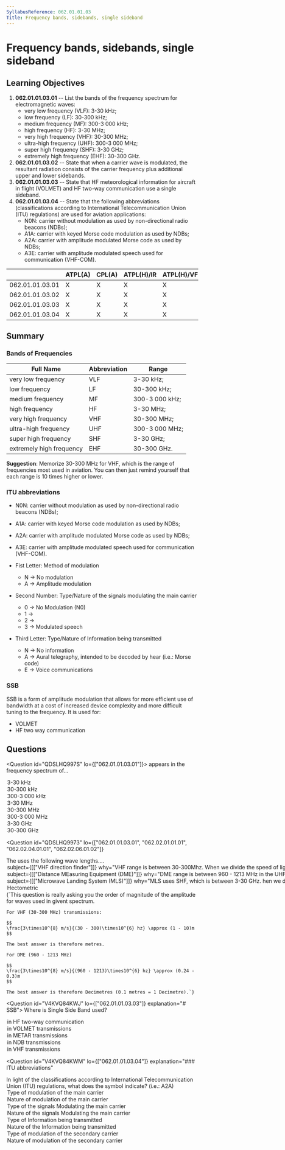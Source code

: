 ```yaml
---
SyllabusReference: 062.01.01.03
Title: Frequency bands, sidebands, single sideband
---
```


# Frequency bands, sidebands, single sideband

## Learning Objectives

1. **062.01.01.03.01** -- List the bands of the frequency spectrum for
   electromagnetic waves:
   - very low frequency (VLF): 3-30 kHz;
   - low frequency (LF): 30-300 kHz;
   - medium frequency (MF): 300-3 000 kHz;
   - high frequency (HF): 3-30 MHz;
   - very high frequency (VHF): 30-300 MHz;
   - ultra-high frequency (UHF): 300-3 000 MHz;
   - super high frequency (SHF): 3-30 GHz;
   - extremely high frequency (EHF): 30-300 GHz.
2. **062.01.01.03.02** -- State that when a carrier wave is modulated, the
   resultant radiation consists of the carrier frequency plus additional upper
   and lower sidebands.
3. **062.01.01.03.03** -- State that HF meteorological information for aircraft
   in flight (VOLMET) and HF two-way communication use a single sideband.
4. **062.01.01.03.04** -- State that the following abbreviations
   (classifications according to International Telecommunication Union (ITU)
   regulations) are used for aviation applications:
   - N0N: carrier without modulation as used by non-directional radio beacons
     (NDBs);
   - A1A: carrier with keyed Morse code modulation as used by NDBs;
   - A2A: carrier with amplitude modulated Morse code as used by NDBs;
   - A3E: carrier with amplitude modulated speech used for communication
     (VHF-COM).

|                 | ATPL(A) | CPL(A) | ATPL(H)/IR | ATPL(H)/VFR | CPL(H) | IR  | CBIR(A) |
| --------------- | ------- | ------ | ---------- | ----------- | ------ | --- | ------- |
| 062.01.01.03.01 | X       | X      | X          | X           | X      | X   |         |
| 062.01.01.03.02 | X       | X      | X          | X           | X      | X   |         |
| 062.01.01.03.03 | X       | X      | X          | X           | X      | X   |         |
| 062.01.01.03.04 | X       | X      | X          | X           | X      | X   |         |

## Summary

### Bands of Frequencies

| Full Name                | Abbreviation | Range          |
| ------------------------ | ------------ | -------------- |
| very low frequency       | VLF          | 3-30 kHz;      |
| low frequency            | LF           | 30-300 kHz;    |
| medium frequency         | MF           | 300-3 000 kHz; |
| high frequency           | HF           | 3-30 MHz;      |
| very high frequency      | VHF          | 30-300 MHz;    |
| ultra-high frequency     | UHF          | 300-3 000 MHz; |
| super high frequency     | SHF          | 3-30 GHz;      |
| extremely high frequency | EHF          | 30-300 GHz.    |

**Suggestion**: Memorize 30-300 MHz for VHF, which is the range of frequencies
most used in aviation. You can then just remind yourself that each range is 10
times higher or lower.

### ITU abbreviations

- N0N: carrier without modulation as used by non-directional radio beacons
  (NDBs);
- A1A: carrier with keyed Morse code modulation as used by NDBs;
- A2A: carrier with amplitude modulated Morse code as used by NDBs;
- A3E: carrier with amplitude modulated speech used for communication (VHF-COM).

- Fist Letter: Method of modulation
  - N -> No modulation
  - A -> Amplitude modulation
- Second Number: Type/Nature of the signals modulating the main carrier
  - 0 -> No Modulation (N0)
  - 1 ->
  - 2 ->
  - 3 -> Modulated speech
- Third Letter: Type/Nature of Information being transmitted
  - N -> No information
  - A -> Aural telegraphy, intended to be decoded by hear (i.e.: Morse code)
  - E -> Voice communications

### SSB

SSB is a form of amplitude modulation that allows for more efficient use of
bandwidth at a cost of increased device complexity and more difficult tuning to
the frequency. It is used for:

- VOLMET
- HF two way communication

## Questions

<Question id="QDSLHQ997S" lo={["062.01.01.03.01"]}>
  <Text variant="oneCorrect">
    <Subject /> appears in the frequency spectrum of...
  </Text>
  <Option subject={[["VLF"]]}>3-30 kHz</Option>
  <Option subject={[["LF"]]}>30-300 kHz</Option>
  <Option subject={[["MF"]]}>300-3 000 kHz</Option>
  <Option subject={[["HF"]]}>3-30 MHz</Option>
  <Option subject={[["VHF"]]}>30-300 MHz</Option>
  <Option subject={[["UHF"]]}>300-3 000 MHz</Option>
  <Option subject={[["SHF"]]}>3-30 GHz</Option>
  <Option subject={[["EHF"]]}>30-300 GHz</Option>
</Question>

<Question id="QDSLHQ9973"
  lo={["062.01.01.03.01", "062.02.01.01.01", "062.02.04.01.01", "062.02.06.01.02"]}
>
  <Text  variant="oneCorrect">
    The <Subject /> uses the following wave lengths....
  </Text>
  <Option
    
    subject={[["VHF direction finder"]]}
    why="VHF range is between 30-300Mhz. When we divide the speed of light by this value we get a wave length between 1 and 10 metres."
  >
    Metric
  </Option>
  <Option 
    
    subject={[["Distance MEasuring Equipment (DME)"]]}
    why="DME range is between 960 - 1213 MHz in the UHF band. When we divide the speed of light by this value we get a wave length between 0.3 and 0.24 metres."
  >
    Decimetric
  </Option>
  <Option 
    
    subject={[["Microwave Landing System (MLS)"]]}
    why="MLS uses SHF, which is between  3-30 GHz. hen we divide the speed of light by this value we get a wave length between 1 and 10 centimetres."
  >
    Centimetric
  </Option>
  <Option >Hectometric</Option>
  <Explanation>
    {`This question is really asking you the order of magnitude of the amplitude
    for waves used in givent spectrum.
    
    For VHF (30-300 MHz) transmissions: 
    
    $$
    \frac{3\times10^{8} m/s}{(30 - 300)\times10^{6} hz} \approx (1 - 10)m
    $$

    The best answer is therefore metres.

    For DME (960 - 1213 MHz)

    $$
    \frac{3\times10^{8} m/s}{(960 - 1213)\times10^{6} hz} \approx (0.24 - 0.3)m
    $$

    The best answer is therefore Decimetres (0.1 metres = 1 Decimetre).`}

  </Explanation>
</Question>

<Question id="V4KVQ84KWJ" lo={["062.01.01.03.03"]} explanation="# SSB">
  <Text variant="oneCorrect">Where is Single Side Band used?</Text>
  <Option alwaysCorrect>in HF two-way communication</Option>
  <Option alwaysCorrect>in VOLMET transmissions</Option>
  <Option why="METARs transmissions are not a thing. VOLMETs are transmitted using SSB while MET Reports are not.">
    in METAR transmissions
  </Option>
  <Option>in NDB transmissions</Option>
  <Option>in VHF transmissions</Option>
</Question>

<Question
  id="V4KVQ84KWM"
  lo={["062.01.01.03.04"]}
  explanation="### ITU abbreviations"
>
  <Text variant="oneCorrect">
    In light of the classifications according to International Telecommunication
    Union (ITU) regulations, what does the
    <Subject /> symbol indicate? (i.e.: A2A)
  </Text>
  <Option subject={[["First"]]} why="definition for first symbol">
    Type of modulation of the main carrier
  </Option>
  <Option subject={[["First"]]} why="definition for first symbol">
    Nature of modulation of the main carrier
  </Option>
  <Option subject={[["Second"]]} why="definition for second symbol">
    Type of the signals Modulating the main carrier
  </Option>
  <Option subject={[["Second"]]} why="definition for second symbol">
    Nature of the signals Modulating the main carrier
  </Option>
  <Option subject={[["Third"]]} why="definition for third symbol">
    Type of Information being transmitted
  </Option>
  <Option subject={[["Third"]]} why="definition for third symbol">
    Nature of the Information being transmitted
  </Option>
  <Option why="No such thing as a secondary carrier">
    Type of modulation of the secondary carrier
  </Option>
  <Option why="No such thing as a secondary carrier">
    Nature of modulation of the secondary carrier
  </Option>
</Question>
